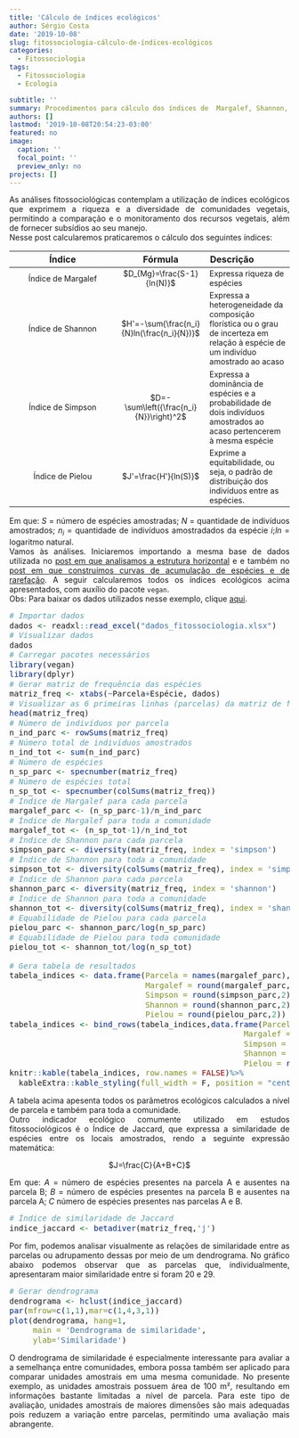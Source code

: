 ```yaml
---
title: 'Cálculo de índices ecológicos'
author: Sérgio Costa
date: '2019-10-08'
slug: fitossociologia-cálculo-de-índices-ecológicos
categories:
  - Fitossociologia
tags: 
  - Fitossociologia
  - Ecologia

subtitle: ''
summary: Procedimentos para cálculo dos índices de  Margalef, Shannon, Simpson, Pielou e Jaccard, e construção de dendrograma de similaridade.
authors: []
lastmod: '2019-10-08T20:54:23-03:00'
featured: no
image:
  caption: ''
  focal_point: ''
  preview_only: no
projects: []
---
```

As análises fitossociológicas contemplam a utilização de índices ecológicos que exprimem a riqueza e a diversidade de comunidades vegetais, permitindo a comparação e o monitoramento dos recursos vegetais, além de fornecer subsídios ao seu manejo.  
Nesse post calcularemos praticaremos o cálculo dos seguintes índices:
  
|Índice            |Fórmula|Descrição|
|:-----------------:|:--------------:|:--------------|  
|Índice de Margalef|$D_{Mg}=\frac{S-1}{ln(N)}$|Expressa riqueza de espécies|
|Índice de Shannon|$H'=-\sum{\frac{n_i}{N}ln(\frac{n_i}{N})}$|Expressa a heterogeneidade da composição florística ou o grau de incerteza em relação à espécie de um indivíduo amostrado ao acaso|
|Índice de Simpson|$D=-\sum\left({\frac{n_i}{N}}\right)^2$|Expressa a dominância de espécies e a probabilidade de dois indivíduos amostrados ao acaso pertencerem à mesma espécie|
|Índice de Pielou|$J'=\frac{H'}{ln(S)}$|Exprime a equitabilidade, ou seja, o padrão de distribuição dos indivíduos entre as espécies.|
  
Em que: $S$ = número de espécies amostradas; $N$ = quantidade de indivíduos amostrados; $n_i$ = quantidade de indivíduos amostradados da espécie $i$;$ln$ = logaritmo natural.  
Vamos às análises. Iniciaremos importando a mesma base de dados utilizada no [post em que analisamos a estrutura horizontal](https://mensura-r.netlify.com/post/fitossociologia-analise-da-estrutura-horizontal-de-comunidades-vegetais/) e e também no [post em que construímos curvas de acumulação de espécies e de rarefação](https://mensura-r.netlify.com/post/fitossociologia-curvas-de-rarefacao-e-acumulacao-de-especies/). A seguir calcularemos todos os índices ecológicos acima apresentados, com auxílio do pacote `vegan`.  
Obs: Para baixar os dados utilizados nesse exemplo, clique [aqui](https://github.com/sergiocostafh/mensura-r/blob/master/content/post/dados_fitossociologia.xlsx?raw=true).  

```r
# Importar dados
dados <- readxl::read_excel("dados_fitossociologia.xlsx")
# Visualizar dados
dados
# Carregar pacotes necessários
library(vegan)
library(dplyr)
# Gerar matriz de frequência das espécies
matriz_freq <- xtabs(~Parcela+Espécie, dados)
# Visualizar as 6 primeiras linhas (parcelas) da matriz de frequência gerada
head(matriz_freq)
# Número de indivíduos por parcela
n_ind_parc <- rowSums(matriz_freq)
# Número total de indivíduos amostrados
n_ind_tot <- sum(n_ind_parc)
# Número de espécies
n_sp_parc <- specnumber(matriz_freq)
# Número de espécies total
n_sp_tot <- specnumber(colSums(matriz_freq))
# Índice de Margalef para cada parcela
margalef_parc <- (n_sp_parc-1)/n_ind_parc
# Índice de Margalef para toda a comunidade
margalef_tot <- (n_sp_tot-1)/n_ind_tot
# Índice de Shannon para cada parcela
simpson_parc <- diversity(matriz_freq, index = 'simpson')
# Índice de Shannon para toda a comunidade
simpson_tot <- diversity(colSums(matriz_freq), index = 'simpson')
# Índice de Shannon para cada parcela
shannon_parc <- diversity(matriz_freq, index = 'shannon')
# Índice de Shannon para toda a comunidade
shannon_tot <- diversity(colSums(matriz_freq), index = 'shannon')
# Equabilidade de Pielou para cada parcela
pielou_parc <- shannon_parc/log(n_sp_parc)
# Equabilidade de Pielou para toda comunidade
pielou_tot <- shannon_tot/log(n_sp_tot)

# Gera tabela de resultados
tabela_indices <- data.frame(Parcela = names(margalef_parc),
                             Margalef = round(margalef_parc,2),
                             Simpson = round(simpson_parc,2),
                             Shannon = round(shannon_parc,2),
                             Pielou = round(pielou_parc,2))
tabela_indices <- bind_rows(tabela_indices,data.frame(Parcela = 'Total',
                                                  Margalef = round(margalef_tot,2),
                                                  Simpson = round(simpson_tot,2),
                                                  Shannon = round(shannon_tot,2),
                                                  Pielou = round(pielou_tot,2)))
knitr::kable(tabela_indices, row.names = FALSE)%>%
  kableExtra::kable_styling(full_width = F, position = "center")
```
  
A tabela acima apesenta todos os parãmetros ecológicos calculados a nível de parcela e também para toda a comunidade.  
Outro indicador ecológico comumente utilizado em estudos fitossociológicos é o Índice de Jaccard, que expressa a similaridade de espécies entre os locais amostrados, rendo a seguinte expressão matemática:  

<center>
$J=\frac{C}{A+B+C}$  
</center>
  
Em que: $A$ = número de espécies presentes na parcela A e ausentes na parcela B; $B$ = número de espécies presentes na parcela B e ausentes na parcela A; $C$ número de espécies presentes nas parcelas A e B.
```r
# Índice de similaridade de Jaccard
indice_jaccard <- betadiver(matriz_freq,'j')
```
Por fim, podemos analisar visualmente as relações de similaridade entre as parcelas ou adrupamento dessas por meio de um dendrograma. No gráfico abaixo podemos observar que as parcelas que, individualmente, apresentaram maior similaridade entre si foram 20 e 29.
```r
# Gerar dendrograma
dendrograma <- hclust(indice_jaccard)
par(mfrow=c(1,1),mar=c(1,4,3,1))
plot(dendrograma, hang=1,
     main = 'Dendrograma de similaridade',
     ylab='Similaridade')
```
O dendrograma de similaridade é especialmente interessante para avaliar a a semelhança entre comunidades, embora possa também ser aplicado para comparar unidades amostrais em uma mesma comunidade. No presente exemplo, as unidades amostrais possuem área de 100 m², resultando em informações bastante limitadas a nível de parcela. Para este tipo de avaliação, unidades amostrais de maiores dimensões são mais adequadas pois reduzem a variação entre parcelas, permitindo uma avaliação mais abrangente. 
<style>
body {
text-align: justify}
h1 {
text-align: center}
</style>
<style type="text/css">

body, td {
   font-size: 14px;
}
code.r{
  font-size: 14px;
}
pre {
  font-size: 14px
}
</style>